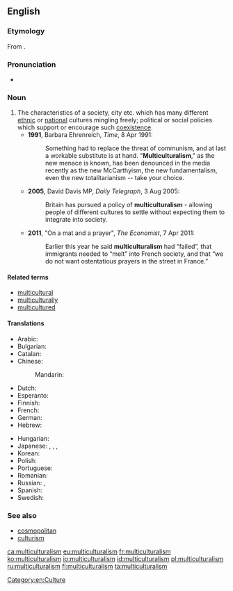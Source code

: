 ==English==
{{was wotd|2011|April|24}}
{{wikipedia}}

===Etymology===
From {{confix|multi|cultural|ism|lang=en}}.

===Pronunciation===
* {{a|UK}} {{IPA|/mʌltɪˈkʌltʃəɹəlɪz(ə)m/|lang=en}}

===Noun===
{{en-noun|~}}

# The characteristics of a society, city etc. which has many different [[ethnic]] or [[national]] cultures mingling freely; political or social policies which support or encourage such [[coexistence]]. {{defdate|from 20th c.}}
#* '''1991''', Barbara Ehrenreich, ''Time'', 8 Apr 1991:
#*: Something had to replace the threat of communism, and at last a workable substitute is at hand. "'''Multiculturalism'''," as the new menace is known, has been denounced in the media recently as the new McCarthyism, the new fundamentalism, even the new totalitarianism -- take your choice.
#* '''2005''', David Davis MP, ''Daily Telegraph'', 3 Aug 2005:
#*: Britain has pursued a policy of '''multiculturalism''' - allowing people of different cultures to settle without expecting them to integrate into society.
#* '''2011''', "On a mat and a prayer", ''The Economist'', 7 Apr 2011:
#*: Earlier this year he said '''multiculturalism''' had “failed”, that immigrants needed to “melt” into French society, and that “we do not want ostentatious prayers in the street in France.”

====Related terms====
* [[multicultural]]
* [[multiculturally]]
* [[multicultured]]

====Translations====
{{trans-top|societal idea}}
* Arabic: {{t|ar|اَلتَّعَدُّدِيَّة اَلثَّقَافِيَّة|f|tr=at-taʿaddudiyya ṯ-ṯaqāfiyya}}
* Bulgarian: {{t|bg|мултикултурализъм|m|tr=mùltikulturalízǎm}}
* Catalan: {{t+|ca|multiculturalisme|m}}
* Chinese:
*: Mandarin: {{t|cmn|多元文化|tr=duōyuán wénhuà|sc=Hani}}
* Dutch: {{t|nl|multiculturalisme|n}}
* Esperanto: {{t|eo|multkulturismo}}
* Finnish: {{t+|fi|monikulttuurisuus}}
* French: {{t+|fr|multiculturalisme|m}}
* German: {{t+|de|Multikulturalismus|m}}
* Hebrew: {{t|he|רב-תרבותיות}}
{{trans-mid}}
* Hungarian: {{t|hu|multikulturalizmus}}
* Japanese: {{t|ja|多元文化論|tr=たげんぶんかろん, tagen-bunka-ron}}, {{t|ja|多文化|tr=たぶんか, ta-bunka}}, {{t+|ja|多文化主義|tr=たぶんかしゅぎ, tabunkashugi}}, {{t|ja|マルチカルチュラリズム|tr=maruchikaruchurarizumu}}
* Korean: {{t|ko|다문화주의|tr=damunhwajuui}}
* Polish: {{t+|pl|wielokulturowość|f}}
* Portuguese: {{t|pt|multiculturalismo|m}}
* Romanian: {{t|ro|multiculturalism}}
* Russian: {{t|ru|многокульту́рность|f}}, {{t+|ru|мультикультурали́зм|m}}
* Spanish: {{t|es|multiculturalismo|m}}
* Swedish: {{t|sv|multikulturalism|c}}
{{trans-bottom}}

===See also===
* [[cosmopolitan]]
* [[culturism]]

[[Category:en:Culture]]

[[ca:multiculturalism]]
[[eu:multiculturalism]]
[[fr:multiculturalism]]
[[ko:multiculturalism]]
[[io:multiculturalism]]
[[id:multiculturalism]]
[[pl:multiculturalism]]
[[ru:multiculturalism]]
[[fi:multiculturalism]]
[[ta:multiculturalism]]